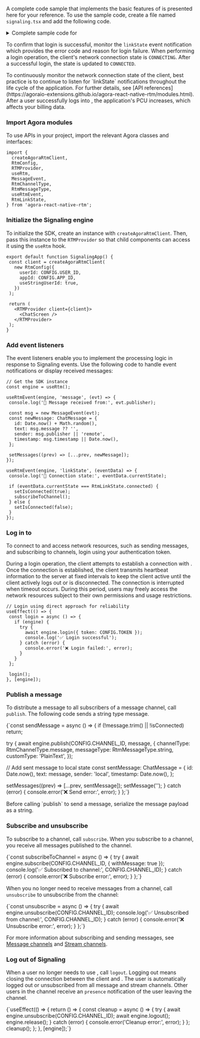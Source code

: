 <PlatformWrapper platform="react-native">


A complete code sample that implements the basic features of <Vpd k="NAME" /> is presented here for your reference. To use the sample code, create a file named `signaling.tsx` and add the following code.

<details>
<summary>Complete sample code for <Vpd k="PRODUCT" /></summary>
<CodeBlock language="tsx" showLineNumbers>
{`import React, { useEffect, useRef, useState } from 'react';
 View,
 Text,
 TextInput,
 TouchableOpacity,
 FlatList,
 KeyboardAvoidingView,
 Platform,
 StyleSheet,
} from 'react-native';
 createAgoraRtmClient,
 RtmConfig,
 RTMProvider,
 useRtm,
 MessageEvent,
 RtmChannelType,
 RtmMessageType,
 useRtmEvent,
 RtmLinkState,
} from 'agora-react-native-rtm';

// Configuration - Replace with your actual values
const CONFIG = {
 APP_ID: 'YOUR_APP_ID',
 TOKEN: 'YOUR_AUTH_TOKEN',
 CHANNEL_ID: 'demo',
 USER_ID: '1',
};

interface ChatMessage {
 id: number;
 text: string;
 sender: string;
 timestamp: number;
}

 const client = createAgoraRtmClient(
   new RtmConfig({
     userId: CONFIG.USER_ID,
     appId: CONFIG.APP_ID,
     useStringUserId: true,
   })
 );

 return (
   <RTMProvider client={client}>
     <ChatScreen />
   </RTMProvider>
 );
}

function ChatScreen() {
 const flatListRef = useRef<FlatList<ChatMessage>>(null);
 const [message, setMessage] = useState('');
 const [messages, setMessages] = useState<ChatMessage[]>([]);
 const [isConnected, setIsConnected] = useState(false);

 const engine = useRtm();

 // Login to Signaling - direct approach (more reliable than useLogin hook)
 useEffect(() => {
   const login = async () => {
     if (engine) {
       try {
         await engine.login({ token: CONFIG.TOKEN });
         console.log('✅ Login successful');
       } catch (error) {
         console.error('❌ Login failed:', error);
       }
     }
   };
   
   login();
 }, [engine]);

 // Handle incoming messages
 useRtmEvent(engine, 'message', (evt) => {
   console.log('📨 Message received from:', evt.publisher);
   
   const msg = new MessageEvent(evt);
   const newMessage: ChatMessage = {
     id: Date.now() + Math.random(),
     text: msg.message ?? '',
     sender: msg.publisher || 'remote',
     timestamp: msg.timestamp || Date.now(),
   };
   
   setMessages((prev) => [...prev, newMessage]);
 });

 // Handle connection state
 useRtmEvent(engine, 'linkState', (eventData) => {
   console.log('🔗 Connection state:', eventData.currentState);
   
   if (eventData.currentState === RtmLinkState.connected) {
     console.log('✅ Connected! Subscribing to channel...');
     setIsConnected(true);
     subscribeToChannel();
   } else if (eventData.currentState === RtmLinkState.connecting) {
     console.log('🔄 Connecting...');
     setIsConnected(false);
   } else if (eventData.currentState === RtmLinkState.failed) {
     console.error('❌ Connection failed:', eventData.reason);
     setIsConnected(false);
   } else {
     setIsConnected(false);
   }
 });

 const subscribeToChannel = async () => {
   try {
     await engine.subscribe(CONFIG.CHANNEL_ID, { withMessage: true });
     console.log('✅ Subscribed to channel:', CONFIG.CHANNEL_ID);
   } catch (error) {
     console.error('❌ Subscribe error:', error);
   }
 };

 const sendMessage = async () => {
   if (!message.trim() || !isConnected) return;

   try {
     await engine.publish(CONFIG.CHANNEL_ID, message, {
       channelType: RtmChannelType.message,
       messageType: RtmMessageType.string,
       customType: 'PlainText',
     });

     // Add sent message to local state
     const sentMessage: ChatMessage = {
       id: Date.now(),
       text: message,
       sender: 'local',
       timestamp: Date.now(),
     };
     
     setMessages((prev) => [...prev, sentMessage]);
     setMessage('');
     console.log('✅ Message sent successfully');
   } catch (error) {
     console.error('❌ Send error:', error);
   }
 };

 // Cleanup when component unmounts
 useEffect(() => {
   return () => {
     const cleanup = async () => {
       try {
         await engine.unsubscribe(CONFIG.CHANNEL_ID);
         await engine.logout();
         engine.release();
       } catch (error) {
         console.error('Cleanup error:', error);
       }
     };
     cleanup();
   };
 }, [engine]);

 // Auto-scroll to bottom when new messages arrive
 useEffect(() => {
   if (messages.length > 0) {
     flatListRef.current?.scrollToEnd({ animated: true });
   }
 }, [messages]);

 return (
   <KeyboardAvoidingView
     style={styles.container}
     behavior={Platform.OS === 'ios' ? 'padding' : undefined}
     keyboardVerticalOffset={90}
   >
     {/* Header */}
     <View style={styles.header}>
       <Text style={styles.headerTitle}>Signaling Demo</Text>
       <View style={[styles.statusDot, { backgroundColor: isConnected ? '#4CAF50' : '#F44336' }]} />
     </View>

     {/* Messages */}
     <FlatList
       ref={flatListRef}
       data={messages}
       renderItem={({ item }) => (
         <View
           style={[
             styles.messageBubble,
             item.sender === 'local' ? styles.localBubble : styles.remoteBubble,
           ]}
         >
           <Text style={[styles.messageText, { color: item.sender === 'local' ? 'white' : 'black' }]}>
             {item.text}
           </Text>
           <Text style={[styles.senderText, { color: item.sender === 'local' ? '#E0E0E0' : '#666' }]}>
             {item.sender === 'local' ? 'You' : item.sender}
           </Text>
         </View>
       )}
       keyExtractor={(item) => item.id.toString()}
       contentContainerStyle={styles.messageList}
       showsVerticalScrollIndicator={false}
     />

     {/* Input */}
     <View style={styles.inputContainer}>
       <TextInput
         style={styles.textInput}
         placeholder={isConnected ? "Type a message..." : "Connecting..."}
         value={message}
         onChangeText={setMessage}
         editable={isConnected}
         multiline
       />
       <TouchableOpacity
         style={[styles.sendButton, { opacity: (!message.trim() || !isConnected) ? 0.5 : 1 }]}
         onPress={sendMessage}
         disabled={!message.trim() || !isConnected}
       >
         <Text style={styles.sendButtonText}>Send</Text>
       </TouchableOpacity>
     </View>
   </KeyboardAvoidingView>
 );
}

const styles = StyleSheet.create({
 container: {
   flex: 1,
   backgroundColor: '#f5f5f5',
 },
 header: {
   flexDirection: 'row',
   alignItems: 'center',
   justifyContent: 'center',
   paddingVertical: 16,
   paddingTop: 50,
   backgroundColor: '#007AFF',
 },
 headerTitle: {
   fontSize: 18,
   fontWeight: 'bold',
   color: 'white',
   marginRight: 8,
 },
 statusDot: {
   width: 12,
   height: 12,
   borderRadius: 6,
 },
 messageList: {
   padding: 16,
   paddingBottom: 8,
 },
 messageBubble: {
   padding: 12,
   borderRadius: 16,
   marginVertical: 4,
   maxWidth: '80%',
 },
 localBubble: {
   alignSelf: 'flex-end',
   backgroundColor: '#007AFF',
 },
 remoteBubble: {
   alignSelf: 'flex-start',
   backgroundColor: 'white',
   borderWidth: 1,
   borderColor: '#e0e0e0',
 },
 messageText: {
   fontSize: 16,
 },
 senderText: {
   fontSize: 12,
   marginTop: 4,
 },
 inputContainer: {
   flexDirection: 'row',
   padding: 16,
   backgroundColor: 'white',
   borderTopWidth: 1,
   borderTopColor: '#e0e0e0',
   alignItems: 'flex-end',
 },
 textInput: {
   flex: 1,
   borderWidth: 1,
   borderColor: '#ddd',
   borderRadius: 20,
   paddingHorizontal: 16,
   paddingVertical: 12,
   marginRight: 12,
   backgroundColor: '#f9f9f9',
   maxHeight: 100,
 },
 sendButton: {
   paddingHorizontal: 20,
   paddingVertical: 12,
   borderRadius: 20,
   backgroundColor: '#007AFF',
 },
 sendButtonText: {
   color: 'white',
   fontWeight: 'bold',
   fontSize: 16,
 },
});`}
</CodeBlock>
</details>

To confirm that login is successful, monitor the `linkState` event notification which provides the error code and reason for login failure. When performing a login operation, the client's network connection state is `CONNECTING`. After a successful login, the state is updated to `CONNECTED`. 

<Admonition title="Best practice">
To continuously monitor the network connection state of the client, best practice is to continue to listen for `linkState` notifications throughout the life cycle of the application. For further details, see [API references](https://agoraio-extensions.github.io/agora-react-native-rtm/modules.html).
</Admonition>

<Admonition type="caution">
After a user successfully logs into <Vg k="SIG"/>, the application's PCU increases, which affects your billing data.
</Admonition>

### Import Agora modules

To use <Vg k="SIG"/> APIs in your project, import the relevant Agora classes and interfaces:

```tsx
import {
  createAgoraRtmClient,
  RtmConfig,
  RTMProvider,
  useRtm,
  MessageEvent,
  RtmChannelType,
  RtmMessageType,
  useRtmEvent,
  RtmLinkState,
} from 'agora-react-native-rtm';
```

### Initialize the Signaling engine

To initialize the <Vg k="SIG" /> SDK, create an instance with `createAgoraRtmClient`. Then, pass this instance to the `RTMProvider` so that child components can access it using the `useRtm` hook.

```tsx
export default function SignalingApp() {
 const client = createAgoraRtmClient(
   new RtmConfig({
     userId: CONFIG.USER_ID,
     appId: CONFIG.APP_ID,
     useStringUserId: true,
   })
 );

 return (
   <RTMProvider client={client}>
     <ChatScreen />
   </RTMProvider>
 );
}
```

### Add event listeners

The event listeners enable you to implement the processing logic in response to Signaling events. Use the following code to handle event notifications or display received messages:

```tsx
// Get the SDK instance
const engine = useRtm();

useRtmEvent(engine, 'message', (evt) => {
 console.log('📨 Message received from:', evt.publisher);
 
 const msg = new MessageEvent(evt);
 const newMessage: ChatMessage = {
   id: Date.now() + Math.random(),
   text: msg.message ?? '',
   sender: msg.publisher || 'remote',
   timestamp: msg.timestamp || Date.now(),
 };
 
 setMessages((prev) => [...prev, newMessage]);
});

useRtmEvent(engine, 'linkState', (eventData) => {
 console.log('🔗 Connection state:', eventData.currentState);
 
 if (eventData.currentState === RtmLinkState.connected) {
   setIsConnected(true);
   subscribeToChannel();
 } else {
   setIsConnected(false);
 }
});
```

### Log in to <Vg k="SIG"/>

To connect to <Vg k="SIG"/> and access <Vg k="SIG"/> network resources, such as sending messages, and subscribing to channels, login using your authentication token.

During a login operation, the client attempts to establish a connection with <Vg k="SIG"/>. Once the connection is established, the client transmits heartbeat information to the <Vg k="SIG"/> server at fixed intervals to keep the client active until the client actively logs out or is disconnected. The connection is interrupted when timeout occurs. During this period, users may freely access the <Vg k="SIG"/> network resources subject to their own permissions and usage restrictions.

```tsx
// Login using direct approach for reliability
useEffect(() => {
 const login = async () => {
   if (engine) {
     try {
       await engine.login({ token: CONFIG.TOKEN });
       console.log('✅ Login successful');
     } catch (error) {
       console.error('❌ Login failed:', error);
     }
   }
 };
 
 login();
}, [engine]);
```

### Publish a message

To distribute a message to all subscribers of a message channel, call `publish`. The following code sends a string type message.

<CodeBlock language="tsx" showLineNumbers>
{`const sendMessage = async () => {
 if (!message.trim() || !isConnected) return;

 try {
   await engine.publish(CONFIG.CHANNEL_ID, message, {
     channelType: RtmChannelType.message,
     messageType: RtmMessageType.string,
     customType: 'PlainText',
   });

   // Add sent message to local state
   const sentMessage: ChatMessage = {
     id: Date.now(),
     text: message,
     sender: 'local',
     timestamp: Date.now(),
   };
   
   setMessages((prev) => [...prev, sentMessage]);
   setMessage('');
 } catch (error) {
   console.error('❌ Send error:', error);
 }
};`}
</CodeBlock>

<Admonition type="info">
Before calling `publish` to send a message, serialize the message payload as a string. 
</Admonition>

### Subscribe and unsubscribe

To subscribe to a channel, call `subscribe`. When you subscribe to a channel, you receive all messages published to the channel.

<CodeBlock language="tsx" showLineNumbers>
{`const subscribeToChannel = async () => {
 try {
   await engine.subscribe(CONFIG.CHANNEL_ID, { withMessage: true });
   console.log('✅ Subscribed to channel:', CONFIG.CHANNEL_ID);
 } catch (error) {
   console.error('❌ Subscribe error:', error);
 }
};`}
</CodeBlock>

When you no longer need to receive messages from a channel, call `unsubscribe` to unsubscribe from the channel:

<CodeBlock language="tsx" showLineNumbers>
{`const unsubscribe = async () => {
 try {
   await engine.unsubscribe(CONFIG.CHANNEL_ID);
   console.log('✅ Unsubscribed from channel:', CONFIG.CHANNEL_ID);
 } catch (error) {
   console.error('❌ Unsubscribe error:', error);
 }
};`}
</CodeBlock>

For more information about subscribing and sending messages, see [Message channels](../core-functionality/message-channel) and [Stream channels](../core-functionality/stream-channel).

### Log out of Signaling

When a user no longer needs to use <Vg k="SIG" />, call `logout`. Logging out means closing the connection between the client and <Vg k="SIG" />. The user is automatically logged out or unsubscribed from all message and stream channels. Other users in the channel receive an `presence` notification of the user leaving the channel.

<CodeBlock language="tsx" showLineNumbers>
{`useEffect(() => {
 return () => {
   const cleanup = async () => {
     try {
       await engine.unsubscribe(CONFIG.CHANNEL_ID);
       await engine.logout();
       engine.release();
     } catch (error) {
       console.error('Cleanup error:', error);
     }
   };
   cleanup();
 };
}, [engine]);`}
</CodeBlock>

</PlatformWrapper>